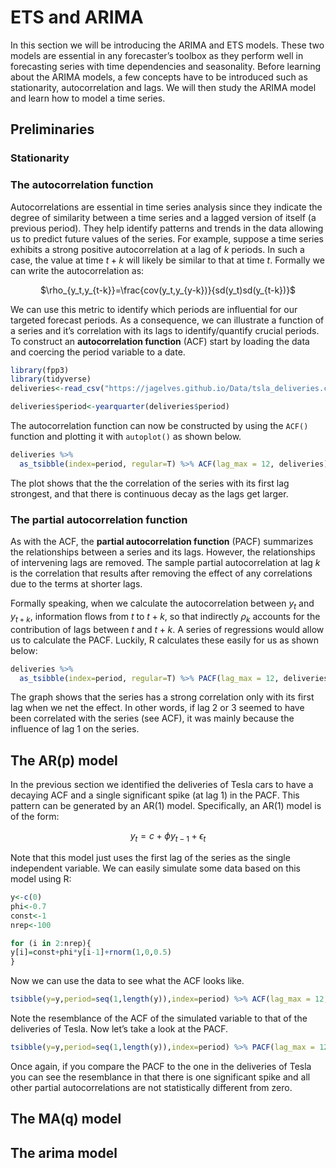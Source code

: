 # ETS and ARIMA

In this section we will be introducing the ARIMA and ETS models. These two models are essential in any forecaster's toolbox as they perform well in forecasting series with time dependencies and seasonality. Before learning about the ARIMA models, a few concepts have to be introduced such as stationarity, autocorrelation and lags. We will then study the ARIMA model and learn how to model a time series.

## Preliminaries

### Stationarity {.unnumbered}


### The autocorrelation function {.unnumbered}

Autocorrelations are essential in time series analysis since they indicate the degree of similarity between a time series and a lagged version of itself (a previous period). They help identify patterns and trends in the data allowing us to predict future values of the series. For example, suppose a time series exhibits a strong positive autocorrelation at a lag of $k$ periods. In such a case, the value at time $t+k$ will likely be similar to that at time $t$. Formally we can write the autocorrelation as:

<center>$\rho_{y_t,y_{t-k}}=\frac{cov(y_t,y_{y-k})}{sd(y_t)sd(y_{t-k})}$</center>

We can use this metric to identify which periods are influential for our targeted forecast periods. As a consequence, we can illustrate a function of a series and it's correlation with its lags to identify/quantify crucial periods. To construct an **autocorrelation function** (ACF) start by loading the data and coercing the period variable to a date.

```r
library(fpp3)
library(tidyverse)
deliveries<-read_csv("https://jagelves.github.io/Data/tsla_deliveries.csv")

deliveries$period<-yearquarter(deliveries$period)

```

The autocorrelation function can now be constructed by using the `ACF()` function and plotting it with `autoplot()` as shown below.

```r
deliveries %>%
  as_tsibble(index=period, regular=T) %>% ACF(lag_max = 12, deliveries) %>% autoplot()+theme_classic()
```

The plot shows that the the correlation of the series with its first lag strongest, and that there is continuous decay as the lags get larger.

### The partial autocorrelation function {.unnumbered}

As with the ACF, the **partial autocorrelation function** (PACF) summarizes the relationships between a series and its lags. However, the relationships of intervening lags are removed. The sample partial autocorrelation at lag $k$ is the correlation that results after removing the effect of any correlations due to the terms at shorter lags.

Formally speaking, when we calculate the autocorrelation between $y_t$ and $y_{t+k}$, information flows from $t$ to $t+k$, so that indirectly $\rho_k$  accounts for the contribution of lags between $t$ and $t+k$. A series of regressions would allow us to calculate the PACF. Luckily, R calculates these easily for us as shown below:

```r
deliveries %>%
  as_tsibble(index=period, regular=T) %>% PACF(lag_max = 12, deliveries) %>% autoplot()+theme_classic()
```

The graph shows that the series has a strong correlation only with its first lag when we net the effect. In other words, if lag 2 or 3 seemed to have been correlated with the series (see ACF), it was mainly because the influence of lag 1 on the series.


## The AR(p) model

In the previous section we identified the deliveries of Tesla cars to have a decaying ACF and a single significant spike (at lag 1) in the PACF. This pattern can be generated by an AR(1) model. Specifically, an AR(1) model is of the form:

<center>
$y_t=c+\phi y_{t-1}+ \epsilon_t$
</center>

Note that this model just uses the first lag of the series as the single independent variable. We can easily simulate some data based on this model using R:

```r
y<-c(0)
phi<-0.7
const<-1
nrep<-100

for (i in 2:nrep){
y[i]=const+phi*y[i-1]+rnorm(1,0,0.5)
}
```

Now we can use the data to see what the ACF looks like.

```r
tsibble(y=y,period=seq(1,length(y)),index=period) %>% ACF(lag_max = 12, y) %>% autoplot()+theme_classic()
```

Note the resemblance of the ACF of the simulated variable to that of the deliveries of Tesla. Now let's take a look at the PACF.

```r
tsibble(y=y,period=seq(1,length(y)),index=period) %>% PACF(lag_max = 12, y) %>% autoplot()+theme_classic()
```

Once again, if you compare the PACF to the one in the deliveries of Tesla you can see the resemblance in that there is one significant spike and all other partial autocorrelations are not statistically different from zero.


## The MA(q) model

## The arima model
